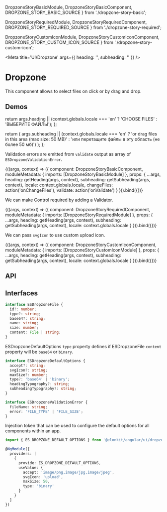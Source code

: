 



  DropzoneStoryBasicModule,
  DropzoneStoryBasicComponent,
  DROPZONE_STORY_BASIC_SOURCE
} from './dropzone-story-basic';

  DropzoneStoryRequiredModule,
  DropzoneStoryRequiredComponent,
  DROPZONE_STORY_REQUIRED_SOURCE
} from './dropzone-story-required';

  DropzoneStoryCustomIconModule,
  DropzoneStoryCustomIconComponent,
  DROPZONE_STORY_CUSTOM_ICON_SOURCE
} from './dropzone-story-custom-icon';

<Meta title='UI/Dropzone' args={{ heading: '', subheading: '' }} />

# Dropzone

This component allows to select files on click or by drag and drop.

## Demos

  return args.heading || (context.globals.locale === 'en' ? 'CHOOSE FILES' : 'ВЫБЕРИТЕ ФАЙЛЫ');
};

  return (
    args.subheading ||
    (context.globals.locale === 'en'
      ? 'or drag files in this area (max size: 50 MB)'
      : 'или перетащите файлы в эту область (не более 50 мб)')
  );
};

Validation errors are emitted from `validate` output as array of `ESDropzoneValidationError`.

<Canvas source={DROPZONE_STORY_BASIC_SOURCE}>
  <Story
    name='Basic'
    height='150px'
    args={{ accept: 'image/png,image/jpg,image/jpeg', maxSise: 50, type: 'binary' }}
    argTypes={{
      maxSise: {
        control: 'number'
      },
      type: {
        control: { type: 'select', options: ['base64', 'binary'] }
      }
    }}
  >
    {((args, context) => ({
      component: DropzoneStoryBasicComponent,
      moduleMetadata: {
        imports: [DropzoneStoryBasicModule]
      },
      props: {
        ...args,
        heading: getHeading(args, context),
        subheading: getSubheading(args, context),
        locale: context.globals.locale,
        changeFiles: action('onChangeFiles'),
        validate: action('onValidate')
      }
    })).bind({})}
  </Story>
</Canvas>

We can make Control required by adding a Validator.

<Canvas source={DROPZONE_STORY_REQUIRED_SOURCE}>
  <Story name='Required' height='200px'>
    {((args, context) => ({
      component: DropzoneStoryRequiredComponent,
      moduleMetadata: {
        imports: [DropzoneStoryRequiredModule]
      },
      props: {
        ...args,
        heading: getHeading(args, context),
        subheading: getSubheading(args, context),
        locale: context.globals.locale
      }
    })).bind({})}
  </Story>
</Canvas>

We can pass `svgIcon` to use custom upload icon.

<Canvas source={DROPZONE_STORY_CUSTOM_ICON_SOURCE}>
  <Story name='Custom Icon' height='200px'>
    {((args, context) => ({
      component: DropzoneStoryCustomIconComponent,
      moduleMetadata: {
        imports: [DropzoneStoryCustomIconModule]
      },
      props: {
        ...args,
        heading: getHeading(args, context),
        subheading: getSubheading(args, context),
        locale: context.globals.locale
      }
    })).bind({})}
  </Story>
</Canvas>

## API

<ArgsTable of={ESDropzoneComponent} />

## Interfaces

```ts
interface ESDropzoneFile {
  id?: number;
  type?: string;
  base64?: string;
  name: string;
  size: number;
  content: File | string;
}
```

ESDropzoneDefaultOptions `type` property defines if ESDropzoneFile `content` property will be `base64` or `binary`.

```ts
interface ESDropzoneDefaultOptions {
  accept?: string;
  svgIcon?: string;
  maxSize?: number;
  type?: 'base64' | 'binary';
  headingTypography?: string;
  subheadingTypography?: string;
}
```

```ts
interface ESDropzoneValidationError {
  fileName: string;
  error: 'FILE_TYPE' | 'FILE_SIZE';
}
```

Injection token that can be used to configure the default options for all components within an app.

```ts
import { ES_DROPZONE_DEFAULT_OPTIONS } from '@elonkit/angular/ui/dropzone';

@NgModule({
  providers: [
    {
      provide: ES_DROPZONE_DEFAULT_OPTIONS,
      useValue: {
        accept: 'image/png,image/jpg,image/jpeg',
        svgIcon: 'upload',
        maxSize: 50,
        type: 'binary'
      }
    }
  ]
})
```
